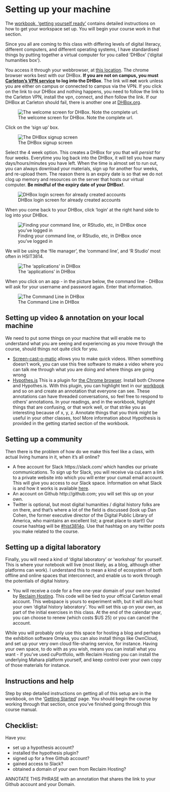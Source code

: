 # Setting up your machine

The [workbook, 'getting yourself ready'](http://workbook.craftingdigitalhistory.ca/introduction/crafting-digital-history/#getting-yourself-ready-july-4th-9th) contains detailed instructions on how to get your workspace set up. You will begin your course work in that section.

Since you all are coming to this class with differing levels of digital literacy, different computers, and different operating systems, I have standardised things by putting together a virtual computer for you called 'DHBox' ('digital humanities box'). 

You access it through your webbrowser, at [this location](http://134.117.26.132:5000/). The chrome browser works best with our DHBox. **If you are not on campus, you must [Carleton's VPN service](https://carleton.ca/its/help-centre/page-type/vpn/) to log into the DHBox**. The link will **not** work unless you are either on campus or connected to campus via the VPN. If you click on the link to our DHBox and nothing happens, you need to follow the link to the Carleton VPN, install the vpn, connect, and _then_ follow the link. If our DHBox at Carleton should fail, there is another one at [DHBox.org](http://dhbox.org).

![The welcome screen for DHBox. Note the complete url.](images/dhbox.png)

Click on the 'sign up' box.

![The DHBox signup screen](images/dhboxsignup.png)

Select the 4 week option. This creates a DHBox for you that will *persist* for four weeks. Everytime you log back into the DHBox, it will tell you how many days/hours/minutes you have left. When the time is almost set to run out, you can always download your materials, sign up for another four weeks, and re-upload them. The reason there is an expiry date is so that we do not clog up memory and resources on the server that hosts our virtual computer. **Be mindful of the expiry date of your DHBox!**. 

![DHBox login screen for already created accounts](images/dhboxlogin.png)

When you come back to your DHBox, click 'login' at the right hand side to log into your DHBox. 

![Finding your command line, or RStudio, etc, in DHBox once you've logged in](images/dhboxreturnfindapps.png)

We will be using the 'file manager', the 'command line', and 'R Studio' most often in HSIT3814.

![The 'applications' in DHBox](images/dhbox-apps.png)

When you click on an app - in the picture below, the command line - DHBox will ask for your username and password again. Enter that information.

![The Command Line in DHBox](images/dhboxcommandline.png)


## Setting up video & annotation on your local machine
We need to put some things on your machine that will enable me to understand what you are seeing and experiencing as you move through the course, should things not quite click for you.

- [Screen-cast-o-matic](http://screencast-o-matic.com/) allows you to make quick videos. When something doesn't work, you can use this free software to make a video where you can talk me through what you are doing and where things are going wrong
- [Hypothes.is](https://hypothes.is/) This is a plugin for [the Chrome browser](https://www.google.com/chrome/browser/desktop/index.html). Install both Chrome and Hypothes.is. With this plugin, you can highlight text in our [workbook](http://workbook.craftingdigitalhistory.ca) and so on and create an annotation that everyone can see. These annotations can have threaded conversations, so feel free to respond to others' annotations. In your readings, and in the workbook, highlight things that are confusing, or that work well, or that strike you as interesting because of x, y, z. Annotate things that you think might be useful in your other classes, too! More information about Hypothesis is provided in the getting started section of the workbook.

## Setting up a community
Then there is the problem of how do we make this feel like a class, with actual living humans in it, when it's all online?

- A free account for Slack https://slack.com/ which handles our private communications. To sign up for Slack, you will receive via cuLearn a link to a private website into which you will enter your cumail email account. This will give you access to our Slack space. Information on what Slack is and how it works is available [here](https://slack.com/is).
- An account on Github http://github.com; you will set this up on your own.
- Twitter is optional, but most digital humanities / digital history folks are on there, and that’s where a lot of the field is discussed (look up Dan Cohen, the former executive director of the Digital Public Library of America, who maintains an excellent list; a great place to start!) Our course hashtag will be [#hist3814o](https://twitter.com/search?q=hist3814o&src=typd). Use that hashtag on any twitter posts you make related to the course.

## Setting up a digital laboratory
Finally, you will need a kind of 'digital laboratory' or 'workshop' for yourself. This is where your notebook will live (most likely, as a blog, although other platforms can work). I understand this to mean a kind of ecosystem of both offline and online spaces that interconnect, and enable us to work through the potentials of digital history.

-  You will receive a code for a free one-year domain of your own hosted by [Reclaim Hosting](http://reclaimhosting.com). This code will be tied to your official Carleton email account. This webspace is yours to experiment with, but it will also host your own ‘digital history laboratory’. You will set this up on your own, as part of the initial exercises in this class. At the end of the calendar year, you can choose to renew (which costs $US 25) or you can cancel the account.

While you will probably only use this space for hosting a blog and perhaps the exhibition software Omeka, you can also install things like OwnCloud, and set up your very own cloud file-sharing service, for instance. Having your own space, to do with as you wish, means you can install what you want - if you've used cuPortfolio, with Reclaim Hosting you can install the underlying Mahara platform yourself, and keep control over your own copy of those materials for instance.

## Instructions and help

Step by step detailed instructions on getting all of this setup are in the workbook, on the '[Getting Started](http://workbook.craftingdigitalhistory.ca/introduction/crafting-digital-history/)' page. You should begin the course by working through that section, once you've finished going through this course manual.

## Checklist:

Have you:

- set up a hypothesis account?
- installed the hypothesis plugin?
- signed up for a free Github account?
- gained access to Slack?
- obtained a domain of your own from Reclaim Hosting?

ANNOTATE THIS PHRASE with an annotation that shares the link to your Github account and your Domain.